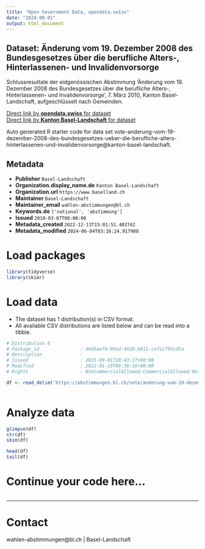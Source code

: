 ```yaml
---
title: "Open Government Data, opendata.swiss"
date: "2024-08-01"
output: html_document
---
```


## Dataset: Änderung vom 19. Dezember 2008 des Bundesgesetzes über die berufliche Alters-, Hinterlassenen- und Invalidenvorsorge

Schlussresultate der eidgenössischen Abstimmung 'Änderung vom 19. Dezember 2008 des Bundesgesetzes über die berufliche Alters-, Hinterlassenen- und Invalidenvorsorge', 7. März 2010, Kanton Basel-Landschaft, aufgeschlüsselt nach Gemeinden.

[Direct link by **opendata.swiss** for dataset](https://opendata.swiss/de/dataset/anderung-vom-19-dezember-2008-des-bundesgesetzes-uber-die-berufliche-alters-hinterlassenen-und-)<br>
[Direct link by **Kanton Basel-Landschaft** for dataset](https://abstimmungen.bl.ch/vote/anderung-vom-19-dezember-2008-des-bundesgesetzes-ueber-die-berufliche-alters-hinterlassenen-und-invalidenvorsorge/data)

Auto generated R starter code for data set vote-anderung-vom-19-dezember-2008-des-bundesgesetzes-ueber-die-berufliche-alters-hinterlassenen-und-invalidenvorsorge@kanton-basel-landschaft.

## Metadata

- **Publisher** `Basel-Landschaft`
- **Organization.display_name.de** `Kanton Basel-Landschaft`
- **Organization.url** `https://www.baselland.ch`
- **Maintainer** `Basel-Landschaft`
- **Maintainer_email** `wahlen-abstimmungen@bl.ch`
- **Keywords.de** `['national', 'abstimmung']`
- **Issued** `2010-03-07T00:00:00`
- **Metadata_created** `2022-12-13T15:01:51.403742`
- **Metadata_modified** `2024-06-04T03:16:24.917908`


# Load packages

```r

library(tidyverse)
library(skimr)

```

# Load data

-   The dataset has 1 distribution(s) in CSV format.
-   All available CSV distributions are listed below and can be read into a tibble.

```r

# Distribution 0
# Package_id               : d4d5eef9-99ad-4020-b911-cefa1795cd5a
# Description              : 
# Issued                   : 2021-09-01T18:43:27+00:00
# Modified                 : 2022-01-19T06:36:16+00:00
# Rights                   : NonCommercialAllowed-CommercialAllowed-ReferenceRequired

df <- read_delim('https://abstimmungen.bl.ch/vote/anderung-vom-19-dezember-2008-des-bundesgesetzes-ueber-die-berufliche-alters-hinterlassenen-und-invalidenvorsorge/data-csv')



```

# Analyze data

```r

glimpse(df)
str(df)
skim(df)

head(df)
tail(df)

```

# Continue your code here...

```r

```

------------------------------------------------------------------------

# Contact

wahlen-abstimmungen@bl.ch | Basel-Landschaft
